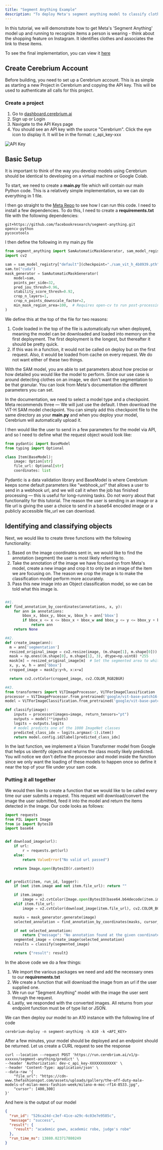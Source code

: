 ```yaml
---
title: "Segment Anything Example"
description: "To deploy Meta's segment anything model to classify clothes"
---
```


In this tutorial, we will demonstrate how to get Meta's 'Segment Anything' model up and running to recognize items a person is wearing - think about the
shopping feature on Instagram. It identifies clothes and associates the link to these items.

To see the final implementation, you can view it [here](https://github.com/CerebriumAI/examples/tree/master/2-segment-anything)

## Create Cerebrium Account

Before building, you need to set up a Cerebrium account. This is as simple as
starting a new Project in Cerebrium and copying the API key. This will be used
to authenticate all calls for this project.

### Create a project

1. Go to [dashboard.cerebrium.ai](https://dashboard.cerebrium.ai)
2. Sign up or Login
3. Navigate to the API Keys page
4. You should see an API key with the source "Cerebrium". Click the eye icon to
   display it. It will be in the format: c_api_key-xxx

![API Key](/images/quickstarts/onnx-1.png)

## Basic Setup

It is important to think of the way you develop models using Cerebrium should be identical to developing on a virtual machine or Google Colab.

To start, we need to create a **main.py** file which will contain our main Python code. This is a relatively simple implementation, so we can do everything in 1 file.

I then go straight to the [Meta Repo](https://github.com/facebookresearch/segment-anything) to see how I can run this code.
I need to install a few dependencies. To do this, I need to create a **requirements.txt** file with the following dependencies:

```
git+https://github.com/facebookresearch/segment-anything.git
opencv-python
pycocotools
```

I then define the following in my main.py file

```python
from segment_anything import SamAutomaticMaskGenerator, sam_model_registry
import cv2

sam = sam_model_registry["default"](checkpoint="./sam_vit_h_4b8939.pth")
sam.to("cuda")
mask_generator = SamAutomaticMaskGenerator(
    model=sam,
    points_per_side=32,
    pred_iou_thresh=0.96,
    stability_score_thresh=0.92,
    crop_n_layers=1,
    crop_n_points_downscale_factor=2,
    min_mask_region_area=100,  # Requires open-cv to run post-processing
)
```

We define this at the top of the file for two reasons:

1. Code loaded in the top of the file is automatically run when deployed, meaning the model can be downloaded and loaded into memory on the first deployment.
   The first deployment is the longest, but thereafter it should be pretty quick.
2. If this was in a function, it would not be called on deploy but on the first request. Also, it would be loaded from cache on every request. We do not want either
   of these two things.

With the SAM model, you are able to set parameters about how precise or how detailed you would like the model to perform. Since our use case is around detecting
clothes on an image, we don't want the segmentation to be that granular. You can look from Meta's documentation the different parameters you can set.

In the documentation, we need to select a model type and a checkpoint. Meta recommends three — We will just use the default. I then download the ViT-H SAM model
checkpoint. You can simply add this checkpoint file to the same directory as your **main.py** and when you deploy your model, Cerebrium will automatically upload it.

I then would like the user to send in a few parameters for the model via API, and so I need to define what the request object would look like:

```python
from pydantic import BaseModel
from typing import Optional

class Item(BaseModel):
    image: Option[str]
    file_url: Optional[str]
    coordinates: list

```

Pydantic is a data validation library and BaseModel is where Cerebrium keeps some default parameters like "webhook_url" that allows a user to send in a webhook url,
and we will call it when the job has finished processing — this is useful for long-running tasks. Do not worry about that functionality for this tutorial. The reason
the user is sending in an image or a file url is giving the user a choice to send in a base64 encoded image or a publicly accessible file_url we can download.

## Identifying and classifying objects

Next, we would like to create three functions with the following functionality:

1. Based on the image coordinates sent in, we would like to find the annotation (segment) the user is most likely referring to.
2. Take the annotation of the image we have focused on from Meta's model, create a new image and crop it to only be an image of the item we are focusing on.
   The reason we crop the image is to make the classification model perform more accurately.
3. Pass this new image into an Object classification model, so we can be told what this image is.

```Python

##1.
def find_annotation_by_coordinates(annotations, x, y):
    for ann in annotations:
        bbox_x, bbox_y, bbox_w, bbox_h = ann['bbox']
        if bbox_x <= x <= bbox_x + bbox_w and bbox_y <= y <= bbox_y + bbox_h:
            return ann
    return None

##2.
def create_image(ann):
  m = ann['segmentation']
  resized_original_image = cv2.resize(image, (m.shape[1], m.shape[0]))
  mask = np.ones((m.shape[0], m.shape[1], 3), dtype=np.uint8) *255
  mask[m] = resized_original_image[m]  # Set the segmented area to white
  x, y, w, h = ann['bbox']
  cropped_image = mask[y:y+h, x:x+w]

  return cv2.cvtColor(cropped_image, cv2.COLOR_RGB2BGR)

##3.
from transformers import ViTImageProcessor, ViTForImageClassification
processor = ViTImageProcessor.from_pretrained('google/vit-base-patch16-224')
model = ViTForImageClassification.from_pretrained('google/vit-base-patch16-224')

def classify(image):
    inputs = processor(images=image, return_tensors="pt")
    outputs = model(**inputs)
    logits = outputs.logits
    # model predicts one of the 1000 ImageNet classes
    predicted_class_idx = logits.argmax(-1).item()
    return model.config.id2label[predicted_class_idx]

```

In the last function, we implement a Vision Transformer model from Google that helps us identify objects and returns the class mostly likely predicted. You will notice
we don't define the processor and model inside the function since we only want the loading of these models to happen once so define it near the top of your
file under your sam code.

### Putting it all together

We would then like to create a function that we would like to be called every time our user submits a request. This request will download/convert the image
the user submitted, feed it into the model and return the items detected in the image. Our code looks as follows:

```python
import requests
from PIL import Image
from io import BytesIO
import base64


def download_image(url):
    if url:
        r = requests.get(url)
    else:
        return ValueError("No valid url passed")

    return Image.open(BytesIO(r.content))


def predict(item, run_id, logger):
    if (not item.image and not item.file_url): return ""

    if item.image:
        image = v2.cvtColor(Image.open(BytesIO(base64.b64decode(item.image))), cv2.COLOR_BGR2RGB)
    elif item.file_url:
        image = v2.cvtColor(download_image(item.file_url), cv2.COLOR_BGR2RGB)

    masks = mask_generator.generate(image)
    selected_annotation = find_annotation_by_coordinates(masks, cursor_x, cursor_y)

    if not selected_annotation:
        return {"message": "No annotation found at the given coordinates."}
    segmented_image = create_image(selected_annotation)
    results = classify(segmented_image)

    return {"result": result}
```

In the above code we do a few things:

1. We import the various packages we need and add the necessary ones to our **requirements.txt**
2. We create a function that will download the image from an url if the user supplied one.
3. We run our "Segment Anything" model with the image the user sent through the request.
4. Lastly, we responded with the converted images. All returns from your endpoint function must be of type list or JSON.

We can then deploy our model to an A10 instance with the following line of code

```
cerebrium-deploy -n segment-anything -h A10 -k <API_KEY>
```

After a few minutes, your model should be deployed and an endpoint should be returned. Let us create a CURL request to see the response

```
curl --location --request POST 'https://run.cerebrium.ai/v1/p-xxxxxx/segment-anything/predict' \
--header 'Authorization: dev-c_api_key-XXXXXXXXXXXX' \
--header 'Content-Type: application/json' \
--data-raw '{
    "file_url": "https://cdn-www.thefashionspot.com/assets/uploads/gallery/the-off-duty-male-models-of-milan-mens-fashion-week/milano-m-moc-rf14-8533.jpg",
    "cursor": [400,300]
}'
```

And here is the output of our model

```json
{
  "run_id": "526ca24d-c3ef-41ce-a29c-6c03e7e9585c",
  "message": "success",
  "result": {
    "result": "academic gown, academic robe, judge's robe"
  },
  "run_time_ms": 13880.023717880249
}
```

